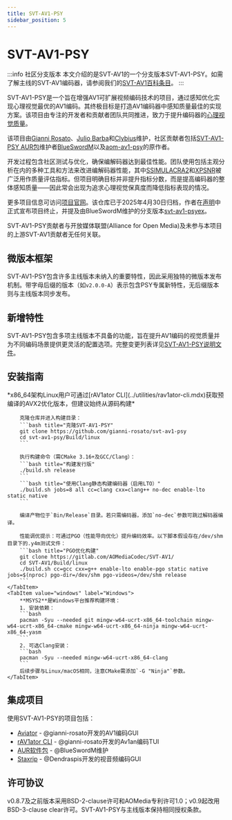 ```yaml
---
title: SVT-AV1-PSY
sidebar_position: 5
---
```



# SVT-AV1-PSY

:::info 社区分支版本
本文介绍的是SVT-AV1的一个分支版本SVT-AV1-PSY。如需了解主线的SVT-AV1编码器，请参阅我们的[SVT-AV1百科条目](./SVT-AV1.mdx)。
:::

SVT-AV1-PSY是一个旨在增强AV1可扩展视频编码技术的项目，通过感知优化实现心理视觉最优的AV1编码。其终极目标是打造AV1编码器中感知质量最佳的实现方案。该项目由专注的开发者和贡献者团队共同推进，致力于提升编码器的[心理视觉质量](../introduction/psychovisual.mdx)。

该项目由[Gianni Rosato](https://github.com/gianni-rosato)、[Julio Barba](https://github.com/juliobbv)和[Clybius](https://github.com/Clybius)维护，社区贡献者包括[SVT-AV1-PSY AUR包](https://aur.archlinux.org/packages/svt-av1-psy-git)维护者[BlueSwordM](https://github.com/BlueSwordM)以及[aom-av1-psy](https://github.com/BlueSwordM/aom-av1-psy)的原作者。

开发过程包含社区测试与优化，确保编解码器达到最佳性能。团队使用包括主观分析在内的多种工具和方法来改进编解码器性能，其中[SSIMULACRA2](../metrics/SSIMULACRA2.mdx)和[XPSNR](../metrics/XPSNR.mdx)被广泛用作质量评估指标。但项目明确目标并非提升指标分数，而是提高编码器的整体感知质量——因此常会出现为追求心理视觉保真度而降低指标表现的情况。

更多项目信息可访问[项目官网](https://svt-av1-psy.com/)。该仓库已于2025年4月30日归档，作者在[声明](https://github.com/psy-ex/svt-av1-psy/blob/master/README.md)中正式宣布项目终止，并提及由BlueSwordM维护的分支版本[svt-av1-psyex](https://github.com/BlueSwordM/svt-av1-psyex)。

SVT-AV1-PSY贡献者与开放媒体联盟(Alliance for Open Media)及未参与本项目的上游SVT-AV1贡献者无任何关联。

## 微版本框架

SVT-AV1-PSY包含许多主线版本未纳入的重要特性，因此采用独特的微版本发布机制。带字母后缀的版本（如`v2.0.0-A`）表示包含PSY专属新特性，无后缀版本则与主线版本同步发布。

## 新增特性

SVT-AV1-PSY包含多项主线版本不具备的功能，旨在提升AV1编码的视觉质量并为不同编码场景提供更灵活的配置选项。完整变更列表详见[SVT-AV1-PSY说明文件](https://github.com/gianni-rosato/svt-av1-psy/blob/master/README.md)。

## 安装指南

<Tabs>
    <TabItem value="unixlike" label="Linux & macOS">
        *x86_64架构Linux用户可通过[rAV1ator CLI](../utilities/rav1ator-cli.mdx)获取预编译的AVX2优化版本，但建议始终从源码构建*

        克隆仓库并进入构建目录：
        ```bash title="克隆SVT-AV1-PSY"
        git clone https://github.com/gianni-rosato/svt-av1-psy
        cd svt-av1-psy/Build/linux
        ```

        执行构建命令（需CMake 3.16+及GCC/Clang）：
        ```bash title="构建发行版"
        ./build.sh release
        ```
        ```bash title="使用Clang静态构建编码器（启用LTO）"
        ./build.sh jobs=8 all cc=clang cxx=clang++ no-dec enable-lto static native
        ```

        编译产物位于`Bin/Release`目录。若只需编码器，添加`no-dec`参数可跳过解码器编译。

        性能调优提示：可通过PGO（性能导向优化）提升编码效率。以下脚本假设存在/dev/shm目录下的.y4m测试文件：
        ```bash title="PGO优化构建"
        git clone https://gitlab.com/AOMediaCodec/SVT-AV1/
        cd SVT-AV1/Build/linux
        ./build.sh cc=gcc cxx=g++ enable-lto enable-pgo static native jobs=$(nproc) pgo-dir=/dev/shm pgo-videos=/dev/shm release
        ```
    </TabItem>
    <TabItem value="windows" label="Windows">
        **MSYS2**是Windows平台推荐构建环境：
        1. 安装依赖：
        ```bash
        pacman -Syu --needed git mingw-w64-ucrt-x86_64-toolchain mingw-w64-ucrt-x86_64-cmake mingw-w64-ucrt-x86_64-ninja mingw-w64-ucrt-x86_64-yasm
        ```
        2. 可选Clang安装：
        ```bash
        pacman -Syu --needed mingw-w64-ucrt-x86_64-clang
        ```
        后续步骤与Linux/macOS相同，注意CMake需添加`-G "Ninja"`参数。
    </TabItem>
</Tabs>

## 集成项目

使用SVT-AV1-PSY的项目包括：
- [Aviator](../utilities/Aviator.mdx) - @gianni-rosato开发的AV1编码GUI
- [rAV1ator CLI](../utilities/rav1ator-cli.mdx) - @gianni-rosato开发的Av1an编码TUI
- [AUR软件包](https://aur.archlinux.org/packages/svt-av1-psy-git) - @BlueSwordM维护
- [Staxrip](https://github.com/staxrip/staxrip) - @Dendraspis开发的视音频编码GUI

## 许可协议

v0.8.7及之前版本采用BSD-2-clause许可和AOMedia专利许可1.0；v0.9起改用BSD-3-clause clear许可。SVT-AV1-PSY与主线版本保持相同授权条款。